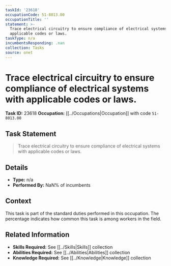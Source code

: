 ```yaml
---
taskId: '23618'
occupationCode: 51-8013.00
occupationTitle: ''
statement: >-
  Trace electrical circuitry to ensure compliance of electrical systems with
  applicable codes or laws.
taskType: n/a
incumbentsResponding: .nan
collection: Tasks
source: onet
---
```

# Trace electrical circuitry to ensure compliance of electrical systems with applicable codes or laws.

**Task ID:** 23618
**Occupation:** [[../Occupations|Occupation]] with code `51-8013.00`

## Task Statement

> Trace electrical circuitry to ensure compliance of electrical systems with applicable codes or laws.

## Details

- **Type:** n/a
- **Performed By:** NaN% of incumbents

## Context

This task is part of the standard duties performed in this occupation. The percentage indicates how common this task is among workers in the field.

## Related Information

- **Skills Required:** See [[../Skills|Skills]] collection
- **Abilities Required:** See [[../Abilities|Abilities]] collection
- **Knowledge Required:** See [[../Knowledge|Knowledge]] collection
